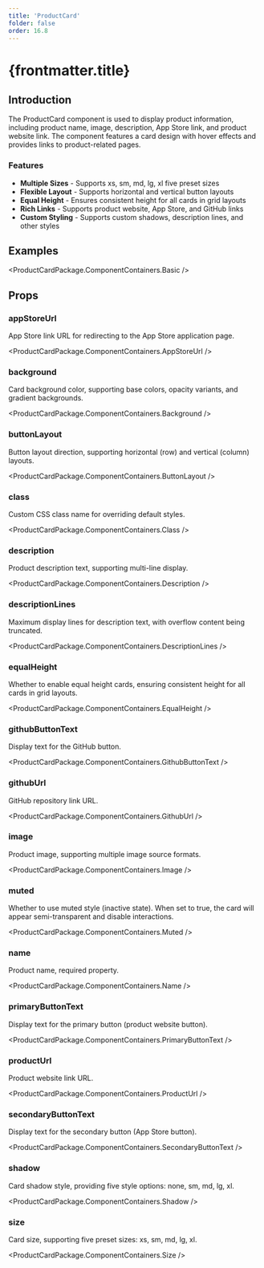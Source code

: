 ```yaml
---
title: 'ProductCard'
folder: false
order: 16.8
---
```



# {frontmatter.title}

## Introduction

The ProductCard component is used to display product information, including product name, image, description, App Store link, and product website link. The component features a card design with hover effects and provides links to product-related pages.

### Features

- **Multiple Sizes** - Supports xs, sm, md, lg, xl five preset sizes
- **Flexible Layout** - Supports horizontal and vertical button layouts
- **Equal Height** - Ensures consistent height for all cards in grid layouts
- **Rich Links** - Supports product website, App Store, and GitHub links
- **Custom Styling** - Supports custom shadows, description lines, and other styles

## Examples

<ProductCardPackage.ComponentContainers.Basic />

## Props

### appStoreUrl

App Store link URL for redirecting to the App Store application page.

<ProductCardPackage.ComponentContainers.AppStoreUrl />

### background

Card background color, supporting base colors, opacity variants, and gradient backgrounds.

<ProductCardPackage.ComponentContainers.Background />

### buttonLayout

Button layout direction, supporting horizontal (row) and vertical (column) layouts.

<ProductCardPackage.ComponentContainers.ButtonLayout />

### class

Custom CSS class name for overriding default styles.

<ProductCardPackage.ComponentContainers.Class />

### description

Product description text, supporting multi-line display.

<ProductCardPackage.ComponentContainers.Description />

### descriptionLines

Maximum display lines for description text, with overflow content being truncated.

<ProductCardPackage.ComponentContainers.DescriptionLines />

### equalHeight

Whether to enable equal height cards, ensuring consistent height for all cards in grid layouts.

<ProductCardPackage.ComponentContainers.EqualHeight />

### githubButtonText

Display text for the GitHub button.

<ProductCardPackage.ComponentContainers.GithubButtonText />

### githubUrl

GitHub repository link URL.

<ProductCardPackage.ComponentContainers.GithubUrl />

### image

Product image, supporting multiple image source formats.

<ProductCardPackage.ComponentContainers.Image />

### muted

Whether to use muted style (inactive state). When set to true, the card will appear semi-transparent and disable interactions.

<ProductCardPackage.ComponentContainers.Muted />

### name

Product name, required property.

<ProductCardPackage.ComponentContainers.Name />

### primaryButtonText

Display text for the primary button (product website button).

<ProductCardPackage.ComponentContainers.PrimaryButtonText />

### productUrl

Product website link URL.

<ProductCardPackage.ComponentContainers.ProductUrl />

### secondaryButtonText

Display text for the secondary button (App Store button).

<ProductCardPackage.ComponentContainers.SecondaryButtonText />

### shadow

Card shadow style, providing five style options: none, sm, md, lg, xl.

<ProductCardPackage.ComponentContainers.Shadow />

### size

Card size, supporting five preset sizes: xs, sm, md, lg, xl.

<ProductCardPackage.ComponentContainers.Size /> 
